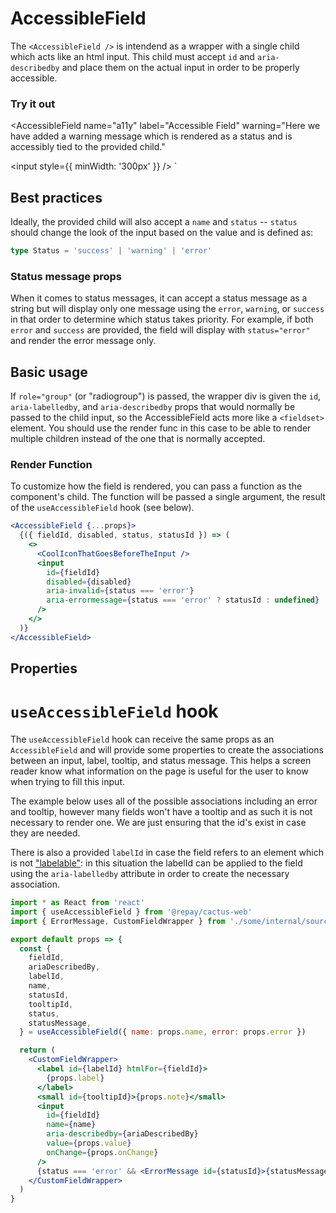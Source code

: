 
<Meta component={AccessibleField} title="Cactus Web/Components/AccessibleField" />

# AccessibleField

The `<AccessibleField />` is intendend as a wrapper with a single child which acts like an html input. This child must accept `id` and `aria-describedby` and place them on the actual input in order to be properly accessible.

### Try it out

<AccessibleField
  name="a11y"
  label="Accessible Field"
  warning="Here we have added a warning message which is rendered as a status and is accessibly tied to the provided child."
>
  <input style={{ minWidth: '300px' }} />
</AccessibleField>
`

<LiveProvider code={code} scope={scope}>
  <LiveEditor style={livePreviewStyle} />
  <LiveError />
  <LivePreview />
</LiveProvider>

## Best practices

Ideally, the provided child will also accept a `name` and `status` -- `status` should change the look of the input based on the value and is defined as:

```ts
type Status = 'success' | 'warning' | 'error'
```

### Status message props

When it comes to status messages, it can accept a status message as a string but will display only one message using the `error`, `warning`, or `success` in that order to determine which status takes priority. For example, if both `error` and `success` are provided, the field will display with `status="error"` and render the error message only.

## Basic usage

<Canvas>
  <Story name="Basic Usage" />
</Canvas>

<ArgsTable story="Basic Usage" />

If `role="group"` (or "radiogroup") is passed, the wrapper div is given the `id`, `aria-labelledby`, and `aria-describedby` props that would normally be passed to the child input, so the AccessibleField acts more like a `<fieldset>` element. You should use the render func in this case to be able to render multiple children instead of the one that is normally accepted.

### Render Function

To customize how the field is rendered, you can pass a function as the component's child. The function will be passed a single argument, the result of the `useAccessibleField` hook (see below).

```jsx
<AccessibleField {...props}>
  {({ fieldId, disabled, status, statusId }) => (
    <>
      <CoolIconThatGoesBeforeTheInput />
      <input
        id={fieldId}
        disabled={disabled}
        aria-invalid={status === 'error'}
        aria-errormessage={status === 'error' ? statusId : undefined}
      />
    </>
  )}
</AccessibleField>
```

## Properties

# `useAccessibleField` hook

The `useAccessibleField` hook can receive the same props as an `AccessibleField` and will provide some properties to create the associations between an input, label, tooltip, and status message. This helps a screen reader know what information on the page is useful for the user to know when trying to fill this input.

The example below uses all of the possible associations including an error and tooltip, however many fields won't have a tooltip and as such it is not necessary to render one. We are just ensuring that the id's exist in case they are needed.

There is also a provided `labelId` in case the field refers to an element which is not ["labelable"](https://developer.mozilla.org/en-US/docs/Web/Guide/HTML/Content_categories#Form_labelable): in this situation the labelId can be applied to the field using the `aria-labelledby` attribute in order to create the necessary association.

```jsx
import * as React from 'react'
import { useAccessibleField } from '@repay/cactus-web'
import { ErrorMessage, CustomFieldWrapper } from './some/internal/source'

export default props => {
  const {
    fieldId,
    ariaDescribedBy,
    labelId,
    name,
    statusId,
    tooltipId,
    status,
    statusMessage,
  } = useAccessibleField({ name: props.name, error: props.error })

  return (
    <CustomFieldWrapper>
      <label id={labelId} htmlFor={fieldId}>
        {props.label}
      </label>
      <small id={tooltipId}>{props.note}</small>
      <input
        id={fieldId}
        name={name}
        aria-describedby={ariaDescribedBy}
        value={props.value}
        onChange={props.onChange}
      />
      {status === 'error' && <ErrorMessage id={statusId}>{statusMessage}</ErrorMessage>}
    </CustomFieldWrapper>
  )
}
```
